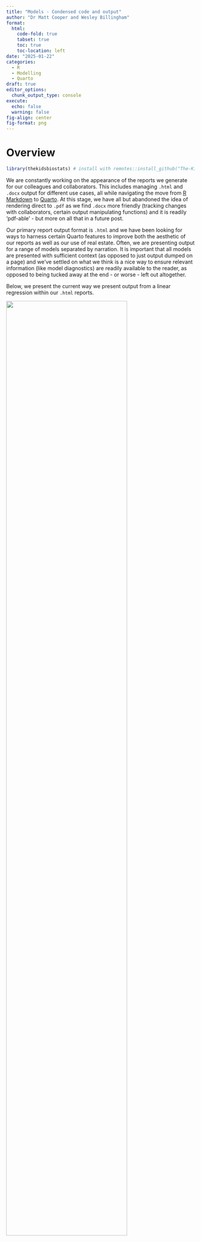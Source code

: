 ```yaml
---
title: "Models - Condensed code and output"
author: "Dr Matt Cooper and Wesley Billingham"
format:
  html:
    code-fold: true
    tabset: true
    toc: true
    toc-location: left
date: "2025-01-22"
categories:
  - R
  - Modelling
  - Quarto
draft: true
editor_options: 
  chunk_output_type: console
execute:
  echo: false
  warning: false 
fig-align: center
fig-format: png
---
```


# Overview

```r
library(thekidsbiostats) # install with remotes::install_github("The-Kids-Biostats/thekidsbiostats")
```

We are constantly working on the appearance of the reports we generate for our colleagues and collaborators. This includes managing `.html` and `.docx` output for different use cases, all while navigating the move from [R Markdown](https://rmarkdown.rstudio.com/) to [Quarto](https://quarto.org/). At this stage, we have all but abandoned the idea of rendering direct to `.pdf` as we find `.docx` more friendly (tracking changes with collaborators, certain output manipulating functions) and it is readily 'pdf-able' - but more on all that in a future post.

Our primary report output format is `.html` and we have been looking for ways to harness certain Quarto features to improve both the aesthetic of our reports as well as our use of real estate. Often, we are presenting output for a range of models separated by narration. It is important that all models are presented with sufficient context (as opposed to just output dumped on a page) and we've settled on what we think is a nice way to ensure relevant information (like model diagnostics) are readily available to the reader, as opposed to being tucked away at the end - or worse - left out altogether.

Below, we present the current way we present output from a linear regression within our `.html` reports.

![](function_output.png){fig-align="center" width="80%"}

# Model Output - Presentation

## Presentation overview

We use a combination of [tabset panels](https://quarto.org/docs/interactive/layout.html#tabset-panel) (implemented with `.panel-tabset`) and [margin content](https://quarto.org/docs/authoring/article-layout.html#margin-content) (implemented with `.column-margin`) to achieve what we think is a nice balance of real estate utilisation and content compartmentalisation.

## Data for the demonstration

To demonstrate, we will use a slightly modified dataset containing Birth Weight data (read more with `?MASS::birthwt`) from the `MASS` package (`MASS::birthwt`).

The dataset has 189 observations (rows) and in the code below we just tidy up some variables prior to running the model; we implement a linear regression (`lm`) model.

**Outcome:** infant birth weight (`bwt`).

**Exposure of interest:** maternal smoking status during pregnancy (`smoke`).

**Covariates:** maternal age (`age`) and history of hypertension (`ht`).

```r
dat_bwt <- MASS::birthwt
dat_bwt <- dat_bwt %>% 
  tibble() %>% 
  mutate(smoke = factor(case_when(smoke == 1 ~ "Yes",
                                  smoke == 0 ~ "No",
                                  T ~ NA_character_)),
         ht = factor(case_when(ht == 1 ~ "Yes",
                               ht == 0 ~ "No",
                               T ~ NA_character_)))
```

## Demonstration

### Running the function

We can run our function as per the code below.

```r
#| code-fold: false
mod_bwt <- dat_bwt %>% 
  thekids_model("bwt", "smoke", "age + ht")
```

In this, we have passed (piped) the data into the first argument, specified the outcome variable in the next argument, specified the exposure of interest in the next argument, and finally specified the remainder of the models formula (that is, any covariates we are looking to have in our model).

Alternatively, we could run our model in the 'normal' way and pass it to our output processing function - which is really the workhorse of the above function - and this would look something like the following:

```r
#| code-fold: false
my_model <- lm(bwt ~ smoke + age + ht, data = dat_bwt)
thekids_model_output(my_model, by = "smoke") # still need to specify our exposure of interest
```

Now, we see how the output would appear in an `.html` report.

### Function output

::: panel-tabset
## Desc stats

The table below shows summary statistics for all variables in the model by the primary exposure variable (maternal smoking status in pregnancy).

```r
mod_bwt$mod_desc %>% 
  thekids_table(colour = "DarkTeal",
                padding.left = 10, padding.right = 10)
```

The figure below shows the distribution of the primary outcome variable (infant birth weight) by the primary exposure variable (maternal smoking status in pregnancy).

```r
mod_bwt$mod_desc_plot
```

## Model diag

The four panel plot below shows diagnostic plots that can aid in determining if the required assumptions of model are met.

**Based on the below,** the model fit is deemed to be good.

```r
mod_bwt$mod_diag
```

Broadly, what we are looking for (and why) in these plots are:

-   *(top-left)* relatively even bands of points around a flat line at 0 as we move from left to right \| linear relationship check,
-   *(top right)* the points to fall close to the diagonal line \| normal distribution of errors check,
-   *(bottom-right)* the points to funnel close to 0 as we move from left to right with no extreme values in the top right or bottom right corners \| influential observations check, and
-   *(bottom-left)* checking residuals are relatively evenly spread across the range of predictions \| homoscedasticity check.

## Model output

The table below shows the model output for the linear regression model, including the beta coefficient (and 95% confidence interval) and p-value associated with each variable in the model.

```r
mod_bwt$mod_output %>% 
  thekids_table(colour = "DarkTeal",
                padding.left = 10, padding.right = 10)
```

## Model effect

The figure and table below show the predicted value (also known as the estimated marginal mean) for the outcome variable (infant birth weight) for each level of the exposure of interest (here, no maternal smoking in pregnancy or maternal smoking in pregnancy), along with a 95% confidence interval. Note, see table footnote for the values used for the other variables in the model.

```r
mod_bwt$mod %>% 
  ggeffects::predict_response("smoke") %>% 
  plot
```

```r
mod_bwt$mod %>% 
  ggeffects::predict_response("smoke") %>% 
  ggeffects::print_html()
```
:::

::: column-margin
**Summary**

-   There is evidence to suggest that smoking during pregnancy is associated with reduced birth weight.
-   Maternal smoking during pregnancy is associated with a `r round(coef(mod_bwt$mod)[2],2)`g lower birth weight (95% CI: `r round(confint(mod_bwt$mod)[2,1],1)`,`r round(confint(mod_bwt$mod)[2,2],1)`).
:::

The code to generate this can be viewed below.

```r
# ::: panel-tabset
# ## Desc stats
# 
# The table below shows summary statistics for all variables in the model by the primary exposure variable (maternal smoking status in pregnancy).
# 
# ```{r}
# mod_bwt$mod_desc %>% 
#   thekids_table(colour = "DarkTeal",
#                 padding.left = 10, padding.right = 10)
# ```
# 
# The figure below shows the distribution of the primary outcome variable (infant birth weight) by the primary exposure variable (maternal smoking status in pregnancy).
# 
# ```{r fig.height=5, fig.width=5, fig.align='center'}
# mod_bwt$mod_desc_plot
# ```
# 
# ## Model diag
# 
# The four panel plot below shows diagnostic plots that can aid in determining if the required assumptions of model are met.
# 
# **Based on the below,** the model fit is deemed to be good. 
# 
# ```{r fig.height=6, fig.width=6, fig.align='center'}
# mod_bwt$mod_diag
# ```
# 
# Broadly, what we are looking for (and why) in these plots are: 
# 
# + *(top-left)* relatively even bands of points around a flat line at 0 as we move from left to right | linear relationship check, 
# + *(top right)* the points to fall close to the diagonal line | normal distribution of errors check, 
# + *(bottom-right)* the points to funnel close to 0 as we move from left to right with no extreme values in the top right or bottom right corners | influential observations check, and 
# + *(bottom-left)* checking residuals are relatively evenly spread across the range of predictions | homoscedasticity check.
# 
# ## Model output
# 
# The table below shows the model output for the linear regression model, including the beta coefficient (and 95% confidence interval) and p-value associated with each variable in the model.
# 
# ```{r}
# mod_bwt$mod_output %>% 
#   thekids_table(colour = "DarkTeal",
#                 padding.left = 10, padding.right = 10)
# ```
# 
# ## Model effect
# 
# The figure and table below show the predicted value (also known as the estimated marginal mean) for the outcome variable (infant birth weight) for each level of the exposure of interest (here, no maternal smoking in pregnancy or maternal smoking in pregnancy), along with a 95% confidence interval. Note, see table footnote for the values used for the other variables in the model.
# 
# ```{r fig.height=4.5, fig.width=5, fig.align='center'}
# mod_bwt$mod %>% 
#   ggeffects::predict_response("smoke") %>% 
#   plot
# ```
# 
# ```{r}
# mod_bwt$mod %>% 
#   ggeffects::predict_response("smoke") %>% 
#   ggeffects::print_html()
# ```
# :::
# 
# ::: column-margin
# **Summary**
# 
# + There is evidence to suggest that smoking during pregnancy is associated with reduced birth weight.
# + Maternal smoking during pregnancy is associated with a `r round(coef(mod_bwt$mod)[2],2)`g lower birth weight (95% CI: `r round(confint(mod_bwt$mod)[2,1],1)`,`r round(confint(mod_bwt$mod)[2,2],1)`).
# :::
```

::: column-margin
If you copy all this code, you can then select all, and use ctrl+C (or command+c) to uncomment the code. 
:::

## Pros and cons

The motivation behind this was really to reduce the length of code in our [Quarto](https://quarto.org/) reports and to reduce the scroll in our rendered `.html` reports, without having to hideaway important information (like diagnostics) in a supplementary report, along with *forcing* (is that too strong?) the reader to engage with the raw data (and it's distribution) a little before just seeing the model output.

We acknowledge, this is still a work in progress.

### Pros

-   Concise code and concise report output
-   Maintain ready access to the model and the data (for additional processing if required)
-   Reduce indecision (ad nauseam) over how to format your model output (which package to use)

### Cons

-   Multiple copies of the dataset are created, which will be problematic with large data
-   Limited functionality as it relates to different (more complex) model types
-   Yet another function to learn and engage with

Our view, again as it speaks to the motivation here, is that we are often run these sorts of models, they may not even be our final model but they may be informative on the pathway to specifying the final model. And during that process, there is a lot value in having all this output structured and readily available.

## Accessing the function

The above two functions (`thekids_model` and `thekids_model_output`) are now available in our package `thekidsbiostats`, which you [can install]() by running the following code:

```r
#| code-fold: false
remotes::install_github("The-Kids-Biostats/thekidsbiostats")
```

The help documentation (`?thekids_model`) is there to walk you through the relevant arguments.

# Next steps

In line with some of the thoughts in [this previous post](https://the-kids-biostats.github.io/posts/2024-11-19_code_v_functions/code_v_functions.html)), we are only in the early stages of turning this code into a truly generic function. We have, for some time, been using modified 'project specific' versions of this function (or a version of this function - often with marginal effect estimates embedded). However as noted, currently this wrapper function only works with basic linear regression models.

We have plans to add (at least) the following functionality:

-   The handling of logistic regression, negative binomial regression, and quantile regression models,
-   The handling of multiple models at the same time (for example two models with different sets of covariates),
-   The passing of additional arguments through to the functions used within our functions (e.g., `exp = T`), and
-   Add increased (and automated) narration (of the output).

# Closing comments

The `thekids_model` function marks a step forward (at least for us) in streamlining how we present model output, improving both code efficiency and report clarity. By balancing aesthetics with accessibility, we aim to make diagnostic checks and key outputs seamlessly available without overwhelming the reader. While there’s still room to expand the functions functionality, we believe our approach provides a solid foundation to build upon (without overreaching).

We’d love to hear your thoughts or suggestions for how we could refine this function further.

# Acknowledgements

Thanks to Zac Dempsey and Dr Elizabeth McKinnon for providing feedback on and reviewing this post.

## Reproducibility Information

To access the .qmd (Quarto markdown) files as well as any R scripts or data that was used in this post, please visit our GitHub:

<https://github.com/The-Kids-Biostats/The-Kids-Biostats.github.io/tree/main/posts/>

The session information can also be seen below.

```r
sessionInfo()
```
